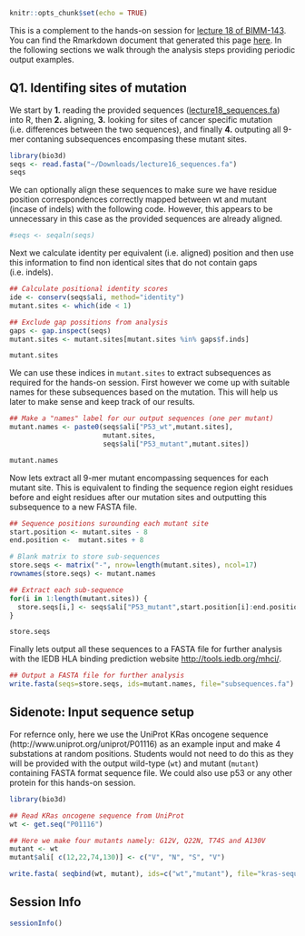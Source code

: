```r
knitr::opts_chunk$set(echo = TRUE)
```

This is a complement to the hands-on session for [lecture 18 of BIMM-143 ](https://bioboot.github.io/bggn143_W17/lectures/#18). You can find the Rmarkdown document that generated this page [here](https://bioboot.github.io/bggn213_f17/class-material/lecture16_Q1_example.Rmd). In the following sections we walk through the analysis steps providing periodic output examples.

## Q1. Identifing sites of mutation 
We start by **1.** reading the provided sequences ([lecture18_sequences.fa](https://bioboot.github.io/bimm143_W18/class-material/lecture18_sequences.fa)) into R, then **2.** aligning, **3.** looking for sites of cancer specific mutation (i.e. differences between the two sequences), and finally **4.** outputing all 9-mer contaning subsequences encompasing these mutant sites.   



```r
library(bio3d)
seqs <- read.fasta("~/Downloads/lecture16_sequences.fa")
seqs
```

We can optionally align these sequences to make sure we have residue position correspondences correctly mapped between wt and mutant (incase of indels) with the following code. However, this appears to be unnecessary in this case as the provided sequences are already aligned. 

```r
#seqs <- seqaln(seqs)
```

Next we calculate identity per equivalent (i.e. aligned) position and then use this information to find non identical sites that do not contain gaps (i.e. indels).

```r
## Calculate positional identity scores
ide <- conserv(seqs$ali, method="identity")
mutant.sites <- which(ide < 1) 

## Exclude gap possitions from analysis
gaps <- gap.inspect(seqs)
mutant.sites <- mutant.sites[mutant.sites %in% gaps$f.inds]

mutant.sites
```

We can use these indices in `mutant.sites` to extract subsequences as required for the hands-on session. First however we come up with suitable names for these subsequences based on the mutation. This will help us later to make sense and keep track of our results.

```r
## Make a "names" label for our output sequences (one per mutant)
mutant.names <- paste0(seqs$ali["P53_wt",mutant.sites],
                       mutant.sites,
                       seqs$ali["P53_mutant",mutant.sites])

mutant.names
```

Now lets extract all 9-mer mutant encompassing sequences for each mutant site. This is equivalent to finding the sequence region eight residues before and eight residues after our mutation sites and outputting this subsequence to a new FASTA file.

```r
## Sequence positions surounding each mutant site
start.position <- mutant.sites - 8
end.position <-  mutant.sites + 8

# Blank matrix to store sub-sequences
store.seqs <- matrix("-", nrow=length(mutant.sites), ncol=17)
rownames(store.seqs) <- mutant.names

## Extract each sub-sequence
for(i in 1:length(mutant.sites)) {
  store.seqs[i,] <- seqs$ali["P53_mutant",start.position[i]:end.position[i]]
}

store.seqs
```

Finally lets output all these sequences to a FASTA file for further analysis with the IEDB HLA binding prediction website [http://tools.iedb.org/mhci/](http://tools.iedb.org/mhci/).  

```r
## Output a FASTA file for further analysis
write.fasta(seqs=store.seqs, ids=mutant.names, file="subsequences.fa")

```


## Sidenote: Input sequence setup

For refernce only, here we use the UniProt KRas oncogene sequence (http://www.uniprot.org/uniprot/P01116) as an example input and make 4 substations at random positions. Students would not need to do this as they will be provided with the output wild-type (`wt`) and mutant (`mutant`) containing FASTA format sequence file. We could also use p53 or any other protein for this hands-on session.

```r
library(bio3d)

## Read KRas oncogene sequence from UniProt
wt <- get.seq("P01116")

## Here we make four mutants namely: G12V, Q22N, T74S and A130V
mutant <- wt
mutant$ali[ c(12,22,74,130)] <- c("V", "N", "S", "V")

write.fasta( seqbind(wt, mutant), ids=c("wt","mutant"), file="kras-sequences.fa")
```

## Session Info
```r
sessionInfo()
```
